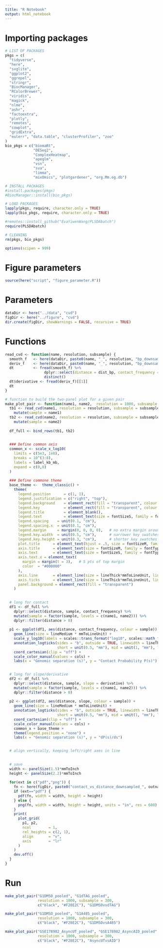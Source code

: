 ```yaml
---
title: "R Notebook"
output: html_notebook
---
```


# Importing packages
```r
# LIST OF PACKAGES
pkgs = c(
  "tidyverse",
  "here",
  "svglite",
  "ggplot2",
  "ggrepel",
  "stringr",
  "BiocManager",
  "RColorBrewer",
  "viridis",
  "magick",
  "nlme",
  "ashr",
  "factoextra",
  "plotly",
  "remotes",
  "cowplot",
  "gridExtra",
  "eulerr", "data.table", "clusterProfiler", "zoo"
)
bio_pkgs = c("biomaRt",
             "DESeq2",
             "ComplexHeatmap",
             "apeglm",
             "vsn",
             "sva",
             "limma",
             "mixOmics", "plotgardener", "org.Mm.eg.db")

# INSTALL PACKAGES
#install.packages(pkgs)
#BiocManager::install(bio_pkgs)

# LOAD PACKAGES
lapply(pkgs, require, character.only = TRUE)
lapply(bio_pkgs, require, character.only = TRUE)

#remotes::install_github("EvaYiwenWang/PLSDAbatch")
require(PLSDAbatch)

# CLEANING
rm(pkgs, bio_pkgs)

options(scipen = 999)
```

# Figure parameters
```r
source(here("script", "figure_parameter.R"))
```

# Parameters
```r
dataDir <- here("../data", "cvd")
figDir <- here("../figure", "cvd")
dir.create(figDir, showWarnings = FALSE, recursive = TRUE)
```

# Functions
```r
read_cvd <- function(name, resolution, subsample) {
  smooth_f   <- here(dataDir, paste0(name, "_", resolution, "bp_downsampled-", subsample, "M_cvd_smooth.tsv"))
  deriv_f    <- here(dataDir, paste0(name, "_", resolution, "bp_downsampled-", subsample, "M_cvd_smooth_merged_derivative.tsv"))
  dt         <- fread(smooth_f) %>%
                  dplyr::select(distance = dist_bp, contact_frequency = balanced.avg.smoothed.agg) %>%
                  distinct()
  dt$derivative <- fread(deriv_f)[[1]]
  dt
}

# function to build the two-panel plot for a given pair
make_plot_pair <- function(name1, name2,  resolution = 1000, subsample = 300, cols, outname) {
  tb1 <- read_cvd(name1, resolution = resolution, subsample = subsample) %>%
    mutate(sample = name1)
  tb2 <- read_cvd(name2, resolution = resolution, subsample = subsample) %>%
    mutate(sample = name2)
  
  df_full <- bind_rows(tb1, tb2)
  
  
  ### Define common axis
  common_x <- scale_x_log10(
    limits = c(5e3, 1e8),
    breaks = 10^(3:8),
    labels = label_kb_mb,
    expand = c(0,0)
  )
  
  ### Define commone theme
  base_theme <-  theme_classic() +
    theme(
      legend.position      = c(1, 1),
      legend.justification = c("right", "top"),
      legend.background    = element_rect(fill = "transparent", colour = NA),
      legend.key           = element_rect(fill = "transparent", colour = NA),
      legend.title         = element_blank(),
      legend.text          = element_text(size = fontSizeS, family = fontType, color = "#000000"),
      legend.spacing    = unit(0.1, "cm"),
      legend.spacing.x  = unit(0.1, "cm"),
      legend.margin     = margin(0, 0, 0, 0),   # no extra margin around the legend
      legend.key.width  = unit(0.5, "cm"),      # narrower key swatches
      legend.key.height = unit(0.3, "cm"),      # shorter key swatches
      plot.title      = element_text(hjust = .5, size = fontSizeM, family = fontType),
      axis.title      = element_text(size = fontSizeM, family = fontType, color = "#000000"),
      axis.text       = element_text(size = fontSizeS, family = fontType, color = "#000000"),
      axis.text.x = element_text(
        margin = margin(t = 3),   # 5 pts of top margin
        color  = "#000000"
      ),
      axis.line       = element_line(size = lineThick*mmToLineUnit, lineend = "square", color = "#000000"),
      axis.ticks      = element_line(size = lineThick*mmToLineUnit, lineend = "square", color = "#000000"),
      panel.background = element_rect(fill = "transparent")
    )
  
  
  # long for contact
  df1 <- df_full %>%
    dplyr::select(distance, sample, contact_frequency) %>%
    mutate(sample = factor(sample, levels = c(name1, name2))) %>%
    dplyr::filter(distance > 0)
  
  p1 <- ggplot(df1, aes(distance, contact_frequency, colour = sample)) +
    geom_line(size = lineMedium * mmToLineUnit) +
    scale_y_log10(labels = scales::trans_format("log10", scales::math_format(10^.x))) +
    annotation_logticks(sides = "b", outside = TRUE, linewidth = lineThick/2.13, 
                        short = unit(0.5, "mm"), mid = unit(1, "mm"), long = unit(1.5, "mm")) +
    coord_cartesian(clip = "off") +
    scale_color_manual(values = cols) +
    labs(x = "Genomic separation (s)", y = "Contact Probability P(s)") + common_x + base_theme
  

  # long for slope/derivative
  df2 <- df_full %>%
    dplyr::select(distance, sample, slope = derivative) %>%
    mutate(sample = factor(sample, levels = c(name1, name2))) %>%
    dplyr::filter(distance > 0)
  
  p2 <- ggplot(df2, aes(distance, slope, colour = sample)) +
    geom_line(size = lineMedium * mmToLineUnit) +
    annotation_logticks(sides = "b", outside = TRUE, linewidth = lineThick/2.13, 
                        short = unit(0.5, "mm"), mid = unit(1, "mm"), long = unit(1.5, "mm")) +
    coord_cartesian(clip = "off") +
    scale_color_manual(values = cols) +
    common_x + base_theme +
    theme(legend.position = "none") +
    labs(x = "Genomic separation (s)", y = "dP(s)/ds")

  
  # align vertically, keeping left/right axes in line
  
  
  # save
  width <- panelSize(1.5)*mmToInch
  height <- panelSize(2.2)*mmToInch
  
  for(ext in c("pdf","png")) {
    fn <- here(figDir, paste0("contact_vs_distance_downsampled_", outname, ".", ext))
    if (ext=="pdf") {
      pdf(fn, width = width, height = height)
    } else {
      png(fn, width = width, height = height, units = "in", res = 600)
    }
    print(
      plot_grid(
        p1, p2,
        ncol        = 1,
        rel_heights = c(2, 1),
        align       = "v",
        axis        = "lr"
      )
    )
    dev.off()
  }
}
```


# Run
```r
make_plot_pair("G1DMSO_pooled", "G1dTAG_pooled",
               resolution = 1000, subsample = 300,
               c("black", "#F28E2C"), "G1DMSOvsdTAG")

make_plot_pair("G1DMSO_pooled", "G1A485_pooled",
               resolution = 1000, subsample = 300,
               c("black", "#F28E2C"), "G1DMSOvsA485")

make_plot_pair("GSE178982_AsyncUT_pooled", "GSE178982_AsyncAID_pooled",
               resolution = 1000, subsample = 300,
               c("black", "#F28E2C"), "AsyncUTvsAID")

```
